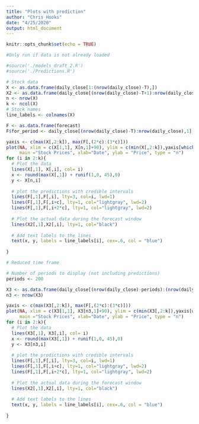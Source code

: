 ```yaml
---
title: "Plots with prediction"
author: "Chris Hooks"
date: "4/25/2020"
output: html_document
---
```


```r
knitr::opts_chunk$set(echo = TRUE)
```

```r
#Only run if data is not already loaded                                             BEWARE BEFORE RUNNING

#source('./models_draft_2.R')
#source('./Predictions.R')
```

```r
# Stock data
X <- as.data.frame(daily_close[1:(nrow(daily_close)-T),])
X2 <- as.data.frame(daily_close[(nrow(daily_close)-T+1):nrow(daily_close),])
n <- nrow(X)
k <- ncol(X)
# Stock names
line_labels <- colnames(X)

F <- as.data.frame(forecast)
F$for_period <- daily_close[(nrow(daily_close)-T):nrow(daily_close),1]
```



```r
yaxis <- c(max(X[,2:k]), max(F[,(2*c):(3*c)]))
plot(NA, xlim = c(X[1,1], X[n,1]+90), ylim = c(min(X[,2:k]),yaxis[which.max(yaxis)]*1.05),
     main ="Stock Prices", xlab="Date", ylab = "Price", type = "n")
for (i in 2:k){
  # Plot the data
  lines(X[,1], X[,i], col= i)
  x <- round(max(X[,1]) + runif(1,0, 45),0)
  y <- X[n,i]
  
  # plot the predictions with credible intervals
  lines(F[,1],F[,i], lty=3, col=i, lwd=1)
  lines(F[,1],F[,i+c], lty=1, col="lightgray", lwd=2)
  lines(F[,1],F[,i+2*c], lty=1, col="lightgray", lwd=2)
  
  # Plot the actual data during the forecast window
  lines(X2[,1],X2[,i], lty=1, col="black")
  
  # Add text labels to the lines
  text(x, y, labels = line_labels[i], cex=.6, col = "blue")
  
}
```

```r
# Reduced time frame

# Number of periods to display (not including predictions)
periods <- 200

X3 <- as.data.frame(daily_close[(nrow(daily_close)-periods):(nrow(daily_close)-T),])
n3 <- nrow(X3)

yaxis <- c(max(X3[,2:k]), max(F[,(2*c):(3*c)]))
plot(NA, xlim = c(X3[1,1], X3[n3,1]+90), ylim = c(min(X3[,2:k]),yaxis[which.max(yaxis)]*1.05),
     main ="Stock Prices", xlab="Date", ylab = "Price", type = "n")
for (i in 2:k){
  # Plot the data
  lines(X3[,1], X3[,i], col= i)
  x <- round(max(X3[,1]) + runif(1,0, 45),0)
  y <- X3[n3,i]
  
  # plot the predictions with credible intervals
  lines(F[,1],F[,i], lty=3, col=i, lwd=1)
  lines(F[,1],F[,i+c], lty=1, col="lightgray", lwd=2)
  lines(F[,1],F[,i+2*c], lty=1, col="lightgray", lwd=2)
  
  # Plot the actual data during the forecast window
  lines(X2[,1],X2[,i], lty=1, col="black")
  
  # Add text labels to the lines
  text(x, y, labels = line_labels[i], cex=.6, col = "blue")
  
}
```


















